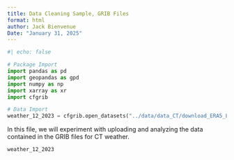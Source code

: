```yaml
---
title: Data Cleaning Sample, GRIB Files
format: html
author: Jack Bienvenue
Date: "January 31, 2025"
---
```


``` python
#| echo: false

# Package Import
import pandas as pd
import geopandas as gpd
import numpy as np
import xarray as xr
import cfgrib

# Data Import
weather_12_2023 = cfgrib.open_datasets("../data/data_CT/download_ERA5_LAND_package_2023_11.grib")
```

In this file, we will experiment with uploading and analyzing the data contained in the GRIB files for CT weather.

``` python

weather_12_2023

```